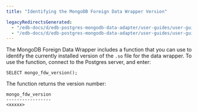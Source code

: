 ```yaml
---
title: "Identifying the MongoDB Foreign Data Wrapper Version"

legacyRedirectsGenerated:
  - "/edb-docs/d/edb-postgres-mongodb-data-adapter/user-guides/user-guide/5.2.8/identifying_data_adapter_version.html"
  - "/edb-docs/d/edb-postgres-mongodb-data-adapter/user-guides/user-guide/latest/identifying_data_adapter_version.html"
---
```


<div id="identifying_data_adapter_version" class="registered_link"></div>

The MongoDB Foreign Data Wrapper includes a function that you can use to identify the currently installed version of the `.so` file for the data wrapper. To use the function, connect to the Postgres server, and enter:

```text
SELECT mongo_fdw_version();
```

The function returns the version number:

```text
mongo_fdw_version
-----------------
<xxxxx>
```
